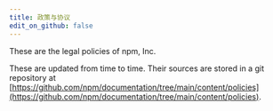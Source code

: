 ```yaml
---
title: 政策与协议
edit_on_github: false
---
```


These are the legal policies of npm, Inc.

<Index />

These are updated from time to time. Their sources are stored in a git repository at [https://github.com/npm/documentation/tree/main/content/policies](https://github.com/npm/documentation/tree/main/content/policies).
